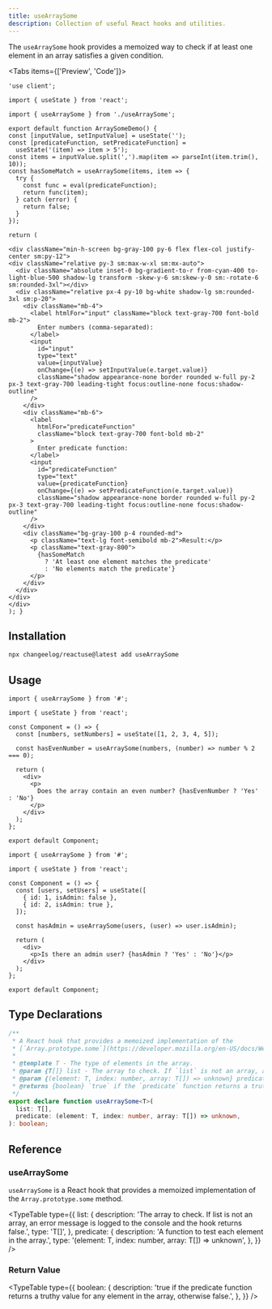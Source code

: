 ```yaml
---
title: useArraySome
description: Collection of useful React hooks and utilities.
---
```


The `useArraySome` hook provides a memoized way to check if at least one element in an array satisfies a given condition.

<Tabs items={['Preview', 'Code']}>
  <Tab value="Preview">
    <ArraySomeDemo />
  </Tab>
  <Tab value="Code">
  ```tsx
'use client';

import { useState } from 'react';

import { useArraySome } from './useArraySome';

export default function ArraySomeDemo() {
  const [inputValue, setInputValue] = useState('');
  const [predicateFunction, setPredicateFunction] =
    useState('(item) => item > 5');
  const items = inputValue.split(',').map(item => parseInt(item.trim(), 10));
  const hasSomeMatch = useArraySome(items, item => {
    try {
      const func = eval(predicateFunction);
      return func(item);
    } catch (error) {
      return false;
    }
  });

return (

<div className="min-h-screen bg-gray-100 py-6 flex flex-col justify-center sm:py-12">
  <div className="relative py-3 sm:max-w-xl sm:mx-auto">
    <div className="absolute inset-0 bg-gradient-to-r from-cyan-400 to-light-blue-500 shadow-lg transform -skew-y-6 sm:skew-y-0 sm:-rotate-6 sm:rounded-3xl"></div>
    <div className="relative px-4 py-10 bg-white shadow-lg sm:rounded-3xl sm:p-20">
      <div className="mb-4">
        <label htmlFor="input" className="block text-gray-700 font-bold mb-2">
          Enter numbers (comma-separated):
        </label>
        <input
          id="input"
          type="text"
          value={inputValue}
          onChange={(e) => setInputValue(e.target.value)}
          className="shadow appearance-none border rounded w-full py-2 px-3 text-gray-700 leading-tight focus:outline-none focus:shadow-outline"
        />
      </div>
      <div className="mb-6">
        <label
          htmlFor="predicateFunction"
          className="block text-gray-700 font-bold mb-2"
        >
          Enter predicate function:
        </label>
        <input
          id="predicateFunction"
          type="text"
          value={predicateFunction}
          onChange={(e) => setPredicateFunction(e.target.value)}
          className="shadow appearance-none border rounded w-full py-2 px-3 text-gray-700 leading-tight focus:outline-none focus:shadow-outline"
        />
      </div>
      <div className="bg-gray-100 p-4 rounded-md">
        <p className="text-lg font-semibold mb-2">Result:</p>
        <p className="text-gray-800">
          {hasSomeMatch
            ? 'At least one element matches the predicate'
            : 'No elements match the predicate'}
        </p>
      </div>
    </div>
  </div>
</div>
); }

````
</Tab>
</Tabs>

## Installation

```bash
npx changeelog/reactuse@latest add useArraySome
````

## Usage

```tsx
import { useArraySome } from '#';

import { useState } from 'react';

const Component = () => {
  const [numbers, setNumbers] = useState([1, 2, 3, 4, 5]);

  const hasEvenNumber = useArraySome(numbers, (number) => number % 2 === 0);

  return (
    <div>
      <p>
        Does the array contain an even number? {hasEvenNumber ? 'Yes' : 'No'}
      </p>
    </div>
  );
};

export default Component;
```

```tsx
import { useArraySome } from '#';

import { useState } from 'react';

const Component = () => {
  const [users, setUsers] = useState([
    { id: 1, isAdmin: false },
    { id: 2, isAdmin: true },
  ]);

  const hasAdmin = useArraySome(users, (user) => user.isAdmin);

  return (
    <div>
      <p>Is there an admin user? {hasAdmin ? 'Yes' : 'No'}</p>
    </div>
  );
};

export default Component;
```

## Type Declarations

```typescript
/**
 * A React hook that provides a memoized implementation of the
 * [`Array.prototype.some`](https://developer.mozilla.org/en-US/docs/Web/JavaScript/Reference/Global_Objects/Array/some) method.
 *
 * @template T - The type of elements in the array.
 * @param {T[]} list - The array to check. If `list` is not an array, an error message is logged to the console and the hook returns `false`.
 * @param {(element: T, index: number, array: T[]) => unknown} predicate - A function to test each element in the array.
 * @returns {boolean} `true` if the `predicate` function returns a truthy value for any element in the array, otherwise `false`.
 */
export declare function useArraySome<T>(
  list: T[],
  predicate: (element: T, index: number, array: T[]) => unknown,
): boolean;
```

## Reference

### useArraySome

`useArraySome` is a React hook that provides a memoized implementation of the `Array.prototype.some` method.

<TypeTable
  type={{
    list: {
      description:
        'The array to check. If list is not an array, an error message is logged to the console and the hook returns false.',
      type: 'T[]',
    },
    predicate: {
      description: 'A function to test each element in the array.',
      type: '(element: T, index: number, array: T[]) => unknown',
    },
  }}
/>

### Return Value

<TypeTable
  type={{
    boolean: {
      description:
        'true if the predicate function returns a truthy value for any element in the array, otherwise false.',
    },
  }}
/>

